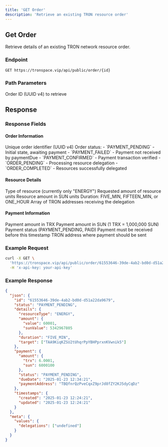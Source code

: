 ```yaml
---
title: 'GET Order'
description: 'Retrieve an existing TRON resource order'
---
```


## Get Order

Retrieve details of an existing TRON network resource order.

### Endpoint

```bash
GET https://tronspace.vip/api/public/order/{id}
```

### Path Parameters

<ParamField path="id" type="string" required>
  Order ID (UUID v4) to retrieve
</ParamField>

## Response

### Response Fields

#### Order Information
<ResponseField name="id" type="string">
  Unique order identifier (UUID v4)
</ResponseField>

<ResponseField name="status" type="enum">
  Order status:
  - `PAYMENT_PENDING` - Initial state, awaiting payment
  - `PAYMENT_FAILED` - Payment not received by paymentDue
  - `PAYMENT_CONFIRMED` - Payment transaction verified
  - `ORDER_PENDING` - Processing resource delegation
  - `ORDER_COMPLETED` - Resources successfully delegated
</ResponseField>

#### Resource Details
<ResponseField name="details" type="object">
  <Expandable title="Resource Details">
    <ResponseField name="resourceType" type="string">
      Type of resource (currently only "ENERGY")
    </ResponseField>
    <ResponseField name="amount.value" type="number">
      Requested amount of resource units
    </ResponseField>
    <ResponseField name="amount.sunValue" type="bigint">
      Resource amount in SUN units
    </ResponseField>
    <ResponseField name="duration" type="string">
      Duration: FIVE_MIN, FIFTEEN_MIN, or ONE_HOUR
    </ResponseField>
    <ResponseField name="target" type="array">
      Array of TRON addresses receiving the delegation
    </ResponseField>
  </Expandable>
</ResponseField>

#### Payment Information
<ResponseField name="payment" type="object">
  <Expandable title="Payment Details">
    <ResponseField name="amount.trx" type="number">
      Payment amount in TRX
    </ResponseField>
    <ResponseField name="amount.sun" type="bigint">
      Payment amount in SUN (1 TRX = 1,000,000 SUN)
    </ResponseField>
    <ResponseField name="status" type="string">
      Payment status (PAYMENT_PENDING, PAID)
    </ResponseField>
    <ResponseField name="dueDate" type="string">
      Payment must be received before this timestamp
    </ResponseField>
    <ResponseField name="paymentAddress" type="string">
      TRON address where payment should be sent
    </ResponseField>
  </Expandable>
</ResponseField>

### Example Request

```bash 
curl -X GET \
  'https://tronspace.vip/api/public/order/61553646-39de-4ab2-bd0d-d51a22da9679' \
  -H 'x-api-key: your-api-key'
```

### Example Response

```json
{
  "json": {
    "id": "61553646-39de-4ab2-bd0d-d51a22da9679",
    "status": "PAYMENT_PENDING",
    "details": {
      "resourceType": "ENERGY",
      "amount": {
        "value": 60001,
        "sunValue": 5342967805
      },
      "duration": "FIVE_MIN",
      "target": ["TAA9KiqKZSU2tUhqrPpYBHPprxnKVwnik5"]
    },
    "payment": {
      "amount": {
        "trx": 6.0001,
        "sun": 6000100
      },
      "status": "PAYMENT_PENDING",
      "dueDate": "2025-01-23 12:34:21",
      "paymentAddress": "TBQfnrQzPveCqxZ9prJd8fZY2KJ5dyCqDz"
    },
    "timestamps": {
      "created": "2025-01-23 12:24:21",
      "updated": "2025-01-23 12:24:21"
    }
  },
  "meta": {
    "values": {
      "delegations": ["undefined"]
    }
  }
}
```
